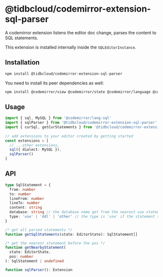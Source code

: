 # @tidbcloud/codemirror-extension-sql-parser

A codemirror extension listens the editor doc change, parses the content to SQL statements.

This extension is installed internally inside the `SQLEditorInstance`.

## Installation

```sh npm2yarn
npm install @tidbcloud/codemirror-extension-sql-parser
```

You need to install its peer dependencies as well:

```sh npm2yarn
npm install @codemirror/view @codemirror/state @codemirror/language @codemirror/lang-sql
```

## Usage

```ts
import { sql, MySQL } from '@codemirror/lang-sql'
import { sqlParser } from '@tidbcloud/codemirror-extension-sql-parser'
import { curSql, getCurStatements } from '@tidbcloud/codemirror-extension-cur-sql'
 
// add extensions to your editor created by getting started
const extensions = [
  // ...other extensions,
  sql({ dialect: MySQL }),
  sqlParser()
]
```

## API

```ts
type SqlStatement = {
  from: number
  to: number
  lineFrom: number
  lineTo: number
  content: string
  database: string // the database name get from the nearest use statement before the pos
  type: 'use' | 'ddl' | 'other' // the type is 'use' if the statement start with use ignore case
}

/* get all parsed statements */
function getSqlStatements(state: EditorState): SqlStatement[]

/* get the nearest statement before the pos */
function getNearbyStatement(
  state: EditorState,
  pos: number
): SqlStatement | undefined

function sqlParser(): Extension
```
